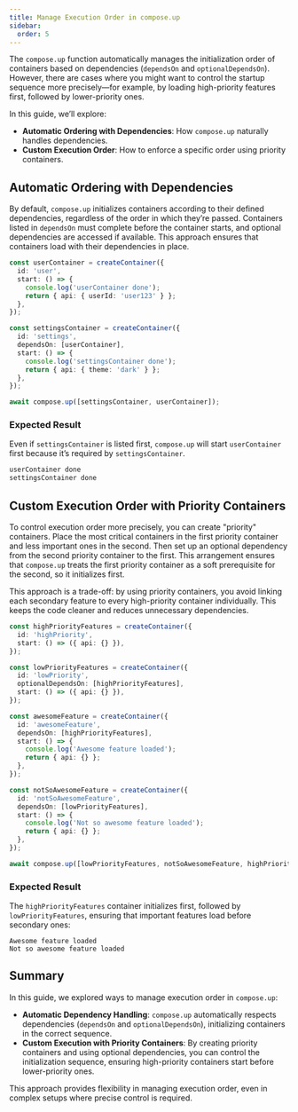 ```yaml
---
title: Manage Execution Order in compose.up
sidebar:
  order: 5
---
```


The `compose.up` function automatically manages the initialization order of containers based on dependencies (`dependsOn` and `optionalDependsOn`). However, there are cases where you might want to control the startup sequence more precisely—for example, by loading high-priority features first, followed by lower-priority ones.

In this guide, we’ll explore:

- **Automatic Ordering with Dependencies**: How `compose.up` naturally handles dependencies.
- **Custom Execution Order**: How to enforce a specific order using priority containers.

## Automatic Ordering with Dependencies

By default, `compose.up` initializes containers according to their defined dependencies, regardless of the order in which they’re passed. Containers listed in `dependsOn` must complete before the container starts, and optional dependencies are accessed if available. This approach ensures that containers load with their dependencies in place.

```ts
const userContainer = createContainer({
  id: 'user',
  start: () => {
    console.log('userContainer done');
    return { api: { userId: 'user123' } };
  },
});

const settingsContainer = createContainer({
  id: 'settings',
  dependsOn: [userContainer],
  start: () => {
    console.log('settingsContainer done');
    return { api: { theme: 'dark' } };
  },
});

await compose.up([settingsContainer, userContainer]);
```

### Expected Result

Even if `settingsContainer` is listed first, `compose.up` will start `userContainer` first because it’s required by `settingsContainer`.

```sh
userContainer done
settingsContainer done
```

## Custom Execution Order with Priority Containers

To control execution order more precisely, you can create "priority" containers. Place the most critical containers in the first priority container and less important ones in the second. Then set up an optional dependency from the second priority container to the first. This arrangement ensures that `compose.up` treats the first priority container as a soft prerequisite for the second, so it initializes first.

This approach is a trade-off: by using priority containers, you avoid linking each secondary feature to every high-priority container individually. This keeps the code cleaner and reduces unnecessary dependencies.

```ts
const highPriorityFeatures = createContainer({
  id: 'highPriority',
  start: () => ({ api: {} }),
});

const lowPriorityFeatures = createContainer({
  id: 'lowPriority',
  optionalDependsOn: [highPriorityFeatures],
  start: () => ({ api: {} }),
});

const awesomeFeature = createContainer({
  id: 'awesomeFeature',
  dependsOn: [highPriorityFeatures],
  start: () => {
    console.log('Awesome feature loaded');
    return { api: {} };
  },
});

const notSoAwesomeFeature = createContainer({
  id: 'notSoAwesomeFeature',
  dependsOn: [lowPriorityFeatures],
  start: () => {
    console.log('Not so awesome feature loaded');
    return { api: {} };
  },
});

await compose.up([lowPriorityFeatures, notSoAwesomeFeature, highPriorityFeatures, awesomeFeature]);
```

### Expected Result

The `highPriorityFeatures` container initializes first, followed by `lowPriorityFeatures`, ensuring that important features load before secondary ones:

```
Awesome feature loaded
Not so awesome feature loaded
```

## Summary

In this guide, we explored ways to manage execution order in `compose.up`:

- **Automatic Dependency Handling**: `compose.up` automatically respects dependencies (`dependsOn` and `optionalDependsOn`), initializing containers in the correct sequence.
- **Custom Execution with Priority Containers**: By creating priority containers and using optional dependencies, you can control the initialization sequence, ensuring high-priority containers start before lower-priority ones.

This approach provides flexibility in managing execution order, even in complex setups where precise control is required.
